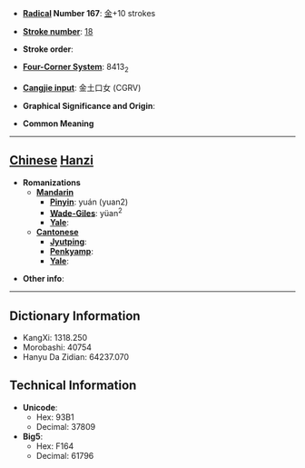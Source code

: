 * '''[[Wiktionary:Chinese radical index| Radical]] Number 167''': [[Wiktionary:Chinese radical index 金|金]]+10 strokes

* '''[[Wiktionary:Chinese total strokes index|Stroke number]]''': [[Wiktionary:Chinese total strokes index 18|18]]

* '''Stroke order''': 

* '''[[Wiktionary:Chinese four corner index|Four-Corner System]]''': 8413<sub>2</sub>

* '''[[Wiktionary:Chinese Cangjie index|Cangjie input]]''': 金土口女 (CGRV)

* '''Graphical Significance and Origin''': 

* '''Common Meaning'''

----

== [[Chinese]] [[Hanzi]] ==

* '''Romanizations'''
** '''[[Mandarin]]'''
*** '''[[Pinyin]]''': yuán (yuan2)
*** '''[[Wade-Giles]]''': yüan<sup>2</sup>
*** '''[[Yale]]''': 
** '''[[Cantonese]]'''
*** '''[[Jyutping]]''':
*** '''[[Penkyamp]]''': 
*** '''[[Yale]]''': 

* '''Other info''': 

----

== Dictionary Information ==

* KangXi: 1318.250
* Morobashi: 40754
* Hanyu Da Zidian: 64237.070

== Technical Information ==

* '''Unicode''':
** Hex: 93B1
** Decimal: 37809
* '''Big5''':
** Hex: F164
** Decimal: 61796